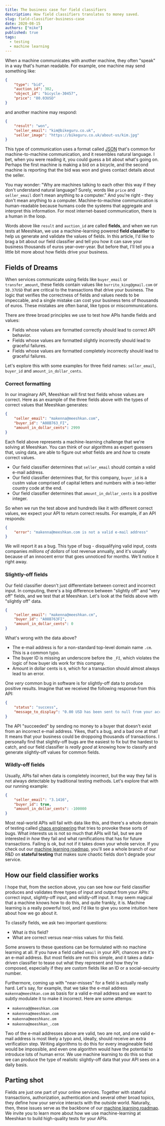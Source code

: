 ```yaml
---
title: The business case for field classifiers
description: How field classifiers translates to money saved.
slug: field-classifier-business-case
date: 2020-08-15
authors: ["mike"]
published: true
tags:
  - testing
  - machine learning
---
```


When a machine communicates with another machine, they often "speak" in a way that's human readable. For example, one machine may send something like:

```json
{
	"type": "bid",
	"auction_id": 302,
	"object_id": "bicycle-30457",
	"price": "80.03USD"
}
```

and another machine may respond:

```json
{
	"result": "won",
	"seller_email": "kim@bikeguru.co.uk",
	"seller_image": "https://bikeguru.co.uk/about-us/kim.jpg"
}
```

This type of communication uses a format called [JSON](https://en.wikipedia.org/wiki/JSON) that's common for machine-to-machine communication, and it resembles natural language. I bet, when you were reading it, you could guess a bit about what's going on. Perhaps the first machine is making a bid on a bicycle, and the second machine is reporting that the bid was won and gives contact details about the seller.

You may wonder: "Why are machines talking to each other this way if they don't understand natural language? Surely, words like `price` and `seller_email` don't mean anything to a computer." And you're right - they don't mean anything to a computer. Machine-to-machine communication is human-readable because humans code the systems that aggregate and interpret this information. For most internet-based communication, there is a human in the loop.

Words above like `result` and `auction_id` are called **fields**, and when we run tests at Meeshkan, we use a machine-learning powered **field classifier** to help us generate and validate the values of fields. In this article, I'd like to brag a bit about our field classifier and tell you how it can save your business thousands of euros year-over-year. But before that, I'll tell you a little bit more about how fields drive your business.

## Fields of Dreams

When services communicate using fields like `buyer_email` or `transfer_amount`, these fields contain values like `burrito_king@gmail.com` or `30.37USD` that are critical to the transactions that drive your business. The logic that verifies the correctness of fields and values needs to be impeccable, and a single mistake can cost your business tens of thousands of euros. These mistakes are often banal, like typos or miscommunications.

There are three broad principles we use to test how APIs handle fields and values:

- Fields whose values are formatted correctly should lead to correct API behavior.
- Fields whose values are formatted slightly incorrectly should lead to graceful failures.
- Fields whose values are formatted completely incorrectly should lead to graceful failures.

Let's explore this with some examples for three field names: `seller_email`, `buyer_id` and `amount_in_dollar_cents`.

### Correct formatting

In our imaginary API, Meeshkan will first test fields whose values are correct. Here as an example of the three fields above with the types of correct values that Meeshkan generates:

```json
{
	"seller_email": "makenna@meeshkan.com",
	"buyer_id": "A08B763_FI",
	"amount_in_dollar_cents": 2999
}
```

Each field above represents a machine-learning challenge that we're solving at Meeshkan. You can think of our algorithms as expert guessers that, using data, are able to figure out _what_ fields are and _how_ to create correct values.

- Our field classifier determines that `seller_email` should contain a valid e-mail address.
- Our field classifier determines that, for this company, `buyer_id` is a custm value comprised of capital letters and numbers with a two-letter country code at the end.
- Our field classifier determines that `amount_in_dollar_cents` is a positive integer.

So when we run the test above and hundreds like it with different correct values, we expect your API to return correct results. For example, if an API responds:

```json
{
	"error": "makenna@meeshkan.com is not a valid e-mail address"
}
```

We will report it as a bug. This type of bug - disqualifying valid input, costs companies _millions of dollars_ of lost revenue annually, and it's usually because of an innocent error that goes unnoticed for months. We'll notice it right away.

### Slightly-off fields

Our field classifier doesn't just differentiate between correct and incorrect input. In computing, there's a big difference between "slightly off" and "very off" fields, and we test that at Meeshkan. Let's look at the fields above with "slightly off" data.

```json
{
	"seller_email": "makenna@meeshkan.cm",
	"buyer_id": "A08B763FI",
	"amount_in_dollar_cents": 0
}
```

What's wrong with the data above?

- The e-mail address is for a non-standard top-level domain name `.cm`. This is a common typo.
- The buyer ID is missing an underscore before the `_FI`, which violates the logic of how buyer ids work for this company.
- Amount in dollar cents is `0`, which for a transaction should almost always lead to an error.

One _very_ common bug in software is for slightly-off data to produce positive results. Imagine that we received the following response from this API:

```json
{
	"status": "success",
	"message_to_display": "0.00 USD has been sent to null from your account makenna@meeshkan.cm"
}
```

The API "succeeded" by sending no money to a buyer that doesn't exist from an incorrect e-mail address. Yikes, that's a bug, and a bad one at that! It means that your business could be droppoing thousands of transactions. I personally find that slightly-off bugs are the easiest to fix but the hardest to catch, and our field classifier is _really good_ at knowing how to classify and generate slightly-off values for common fields.

### Wildly-off fields

Usually, APIs fail when data is completely incorrect, but the way they fail is not always detectable by traditional testing methods. Let's explore that with our running example:

```json
{
	"seller_email": "3.1416",
	"buyer_id": true,
	"amount_in_dollar_cents": -100000
}
```

Most real-world APIs will fail with data like this, and there's a whole domain of testing called [chaos engineering](https://en.wikipedia.org/wiki/Chaos_engineering) that tries to provoke these sorts of bugs. What interests us is not so much that APIs will fail, but we are interested in _how_ they fail and what ramifications that has for future transactions. Failing is ok, but not if it takes down your whole service. If you check out our [machine learning roadmap](/ml), you'll see a whole branch of our R&D on **stateful testing** that makes sure chaotic fields don't degrade your service.

## How our field classifier works

I hope that, from the section above, you can see how our field classifier produces and validates three types of input and output from your APIs: correct input, slightly-off input, and wildly-off input. It may seem magical that a machine knows how to do this, and quite frankly, it is. Machine learning is a really powerful tool, and I'd like to give you some intuition here about how we go about it.

To classify fields, we ask two important questions:

- What _is_ this field?
- What are correct versus near-miss values for this field.

Some answers to these questions can be formulated with no machine learning at all. If you have a field called `email` in your API, chances are it's an e-mail address. But most fields are not this simple, and it takes a data-driven classifier to tease out what they represent and how they're composed, especially if they are custom fields like an ID or a social-secuirty number.

Furthermore, coming up with "near-misses" for a field is actually really hard. Let's say, for example, that we take the e-mail address `makenna@meeshkan.com` as basis for a valid e-mail address and we want to subtly modulate it to make it incorrect. Here are some attemps:

- `makenna@@meeshkan.com`
- `makennna@meeshkan.com`
- `makenna@meeshkanc.om`
- `makenna@meeshkan_.com`

Two of the e-mail addresses above are valid, two are not, and one valid e-mail address is most likely a typo and, ideally, should receive an extra verification step. Writing algorithms to do this for every imagineable field would be impossible, and even one algorithm would have the potential to introduce lots of human error. We use machine learning to do this so that we can produce the type of realisitc slightly-off data that your API sees on a daily basis.

## Parting shot

Fields are just one part of your online services. Together with stateful transactions, authorization, authentication and several other broad topics, they define how your service interacts with the outside world. Naturally, then, these issues serve as the backbone of our [machine learning roadmap](/ml). We invite you to learn more about how we use machine-learning at Meeshkan to build high-quality tests for your APIs.
